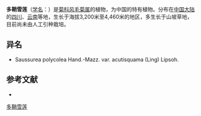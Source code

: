 {{Speciesbox
| name = 多鞘雪莲
| status = 
| status_system = 
| image =
| genus = Saussurea
| species = polycolea
| authority = Hand.-Mazz.
| subdivision_ranks =[[变种|变种]]
| subdivision =
* 多鞘雪莲 ''S. p.'' var. ''polycolea''
* [[尖苞雪莲|尖苞雪莲]] ''S. p.'' var. ''acutisquama''
}}

'''多鞘雪莲'''（[[学名|学名]]：{{lang|la|''Saussurea polycolea''}}）是[[菊科|菊科]][[风毛菊属|风毛菊属]]的植物，为中国的特有植物。分布在[[中国大陆|中国大陆]]的[[四川|四川]]、[[云南|云南]]等地，生长于海拔3,200米至4,460米的地区，多生长于山坡草地，目前尚未由人工引种栽培。

== 异名 ==
* Saussurea polycolea Hand.-Mazz. var. acutisquama (Ling) Lipsoh.

== 参考文献 ==
<div class="references-small">
* {{cite web| url =http://www.bioinfo.cn/db05/KmzwSpecies.php?action=view&id=5372| title =多鞘雪莲（原变种）| work =《中国高等植物数据库全库》| publisher =中国科学院微生物研究所| author =昆明植物研究所| accessdate =2009-02-24| deadurl =yes| archiveurl =https://web.archive.org/web/20160305052437/http://www.bioinfo.cn/db05/KmzwSpecies.php?action=view&id=5372| archivedate =2016-03-05}}
</div>
{{Taxonbar|from=Q10933184}}

[[Category:风毛菊属|多鞘雪莲]]


{{植物小作品}}